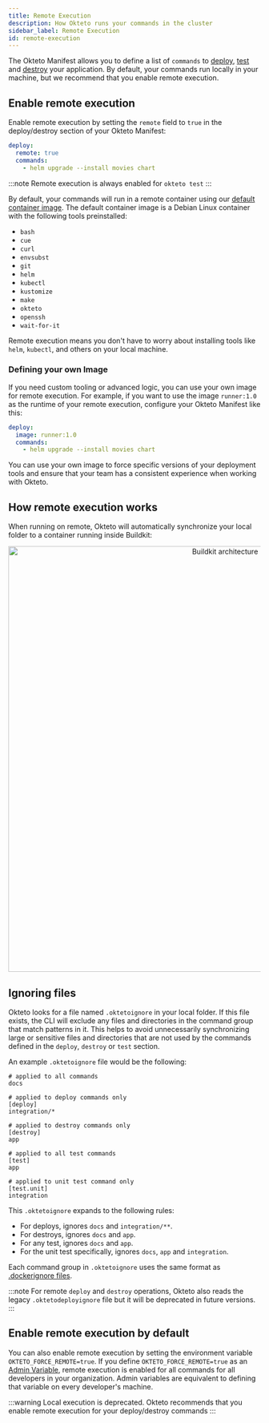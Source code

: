 ```yaml
---
title: Remote Execution
description: How Okteto runs your commands in the cluster
sidebar_label: Remote Execution
id: remote-execution
---
```



The Okteto Manifest allows you to define a list of `commands` to [deploy](core/okteto-manifest.mdx#deploy), [test](core/okteto-manifest.mdx#test) and [destroy](core/okteto-manifest.mdx#deploy) your application.
By default, your commands run locally in your machine, but we recommend that you enable remote execution.

## Enable remote execution

Enable remote execution by setting the `remote` field to `true` in the deploy/destroy section of your Okteto Manifest:

```yaml title="okteto.yaml"
deploy:
  remote: true
  commands:
    - helm upgrade --install movies chart
```

:::note
Remote execution is always enabled for `okteto test`
:::

By default, your commands will run in a remote container using our [default container image](https://github.com/okteto/pipeline-runner).
The default container image is a Debian Linux container with the following tools preinstalled:

- `bash`
- `cue`
- `curl`
- `envsubst`
- `git`
- `helm`
- `kubectl`
- `kustomize`
- `make`
- `okteto`
- `openssh`
- `wait-for-it`


Remote execution means you don't have to worry about installing tools like `helm`, `kubectl`, and others on your local machine.

### Defining your own Image

If you need custom tooling or advanced logic, you can use your own image for remote execution.
For example, if you want to use the image `runner:1.0` as the runtime of your remote execution, configure your Okteto Manifest like this:


```yaml title="okteto.yaml"
deploy:
  image: runner:1.0
  commands:
    - helm upgrade --install movies chart
```

You can use your own image to force specific versions of your deployment tools and ensure that your team has a consistent experience when working with Okteto.

## How remote execution works

When running on remote, Okteto will automatically synchronize your local folder to a container running inside Buildkit:

<p align="center">
  <Image
    src={require("@site/static/img/remote-execution.png").default}
    alt="Buildkit architecture"
    width="850"
  />
</p>

## Ignoring files

Okteto looks for a file named `.oktetoignore` in your local folder. If this file exists, the CLI will exclude any files and directories in the command group that match patterns in it.
This helps to avoid unnecessarily synchronizing large or sensitive files and directories that are not used by the commands defined in the `deploy`, `destroy` or `test` section.

An example `.oktetoignore` file would be the following:

```
# applied to all commands
docs

# applied to deploy commands only
[deploy]
integration/*

# applied to destroy commands only
[destroy]
app

# applied to all test commands
[test]
app

# applied to unit test command only
[test.unit]
integration
```

This `.oktetoignore` expands to the following rules:

- For deploys, ignores `docs` and `integration/**`.
- For destroys, ignores `docs` and `app`. 
- For any test, ignores `docs` and `app`. 
- For the unit test specifically, ignores `docs`, `app` and `integration`.

Each command group in `.oktetoignore` uses the same format as [.dockerignore files](https://docs.docker.com/engine/reference/builder/#dockerignore-file).

:::note
For remote `deploy` and `destroy` operations, Okteto also reads the legacy `.oktetodeployignore` file but it will be deprecated in future versions.
:::

## Enable remote execution by default

You can also enable remote execution by setting the environment variable `OKTETO_FORCE_REMOTE=true`.
If you define `OKTETO_FORCE_REMOTE=true` as an [Admin Variable](admin/dashboard.mdx#admin-variables), remote execution is enabled for all commands for all developers in your organization.
Admin variables are equivalent to defining that variable on every developer's machine.

:::warning
Local execution is deprecated. Okteto recommends that you enable remote execution for your deploy/destroy commands
:::
